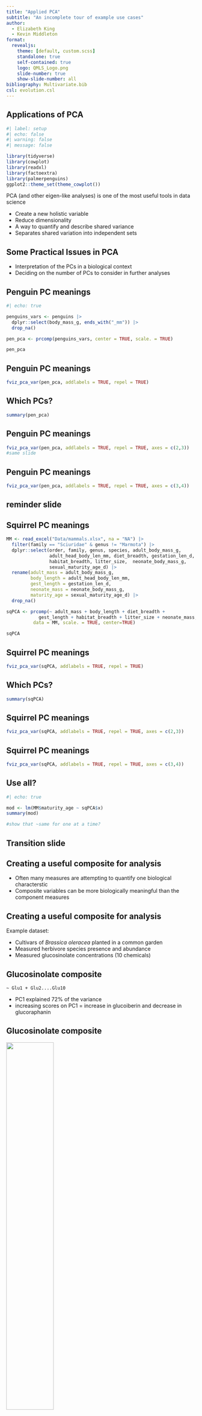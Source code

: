 ```yaml
---
title: "Applied PCA"
subtitle: "An incomplete tour of example use cases"
author:
  - Elizabeth King
  - Kevin Middleton
format:
  revealjs:
    theme: [default, custom.scss]
    standalone: true
    self-contained: true
    logo: QMLS_Logo.png
    slide-number: true
    show-slide-number: all
bibliography: Multivariate.bib
csl: evolution.csl
---
```


## Applications of PCA 


```r
#| label: setup
#| echo: false
#| warning: false
#| message: false

library(tidyverse)
library(cowplot)
library(readxl)
library(factoextra)
library(palmerpenguins)
ggplot2::theme_set(theme_cowplot())
```

PCA (and other eigen-like analyses) is one of the most useful tools in data science

- Create a new holistic variable 
- Reduce dimensionality
- A way to quantify and describe shared variance
- Separates shared variation into independent sets

## Some Practical Issues in PCA

- Interpretation of the PCs in a biological context
- Deciding on the number of PCs to consider in further analyses


## Penguin PC meanings

```r
#| echo: true

penguins_vars <- penguins |>
  dplyr::select(body_mass_g, ends_with("_mm")) |>
  drop_na()

pen_pca <- prcomp(penguins_vars, center = TRUE, scale. = TRUE)

pen_pca

```

## Penguin PC meanings

```r

fviz_pca_var(pen_pca, addlabels = TRUE, repel = TRUE)

```


## Which PCs?

```r

summary(pen_pca)

```


## Penguin PC meanings

```r

fviz_pca_var(pen_pca, addlabels = TRUE, repel = TRUE, axes = c(2,3))
#same slide
```


## Penguin PC meanings

```r

fviz_pca_var(pen_pca, addlabels = TRUE, repel = TRUE, axes = c(3,4))

```

## reminder slide

## Squirrel PC meanings

```r
MM <- read_excel("Data/mammals.xlsx", na = "NA") |>
  filter(family == "Sciuridae" & genus != "Marmota") |>
  dplyr::select(order, family, genus, species, adult_body_mass_g,
                adult_head_body_len_mm, diet_breadth, gestation_len_d,
                habitat_breadth, litter_size,  neonate_body_mass_g,
                sexual_maturity_age_d) |>
  rename(adult_mass = adult_body_mass_g,
         body_length = adult_head_body_len_mm,
         gest_length = gestation_len_d,
         neonate_mass = neonate_body_mass_g,
         maturity_age = sexual_maturity_age_d) |>
  drop_na() 

sqPCA <- prcomp(~ adult_mass + body_length + diet_breadth +
            gest_length + habitat_breadth + litter_size + neonate_mass,
          data = MM, scale. = TRUE, center=TRUE)

sqPCA

```

## Squirrel PC meanings

```r

fviz_pca_var(sqPCA, addlabels = TRUE, repel = TRUE)

```


## Which PCs?

```r

summary(sqPCA)

```


## Squirrel PC meanings

```r

fviz_pca_var(sqPCA, addlabels = TRUE, repel = TRUE, axes = c(2,3))

```


## Squirrel PC meanings

```r

fviz_pca_var(sqPCA, addlabels = TRUE, repel = TRUE, axes = c(3,4))

```

## Use all?

```r
#| echo: true

mod <- lm(MM$maturity_age ~ sqPCA$x)
summary(mod)

#show that ~same for one at a time?
```


## Transition slide

## Creating a useful composite for analysis

- Often many measures are attempting to quantify one biological characterstic
- Composite variables can be more biologically meaningful than the component measures

## Creating a useful composite for analysis

Example dataset:

- Cultivars of *Brassica oleracea* planted in a common garden
- Measured herbivore species presence and abundance
- Measured glucosinolate concentrations (10 chemicals)

## Glucosinolate composite

`~ Glu1 + Glu2....Glu10`

- PC1 explained 72% of the variance
- increasing scores on PC1 = increase in glucoiberin and decrease in glucoraphanin

## Glucosinolate composite

![](./Images/gluc1_pca.png){fig-align="center" width=50%}

## Herbivore composite

![](./Images/gluc2.png){fig-align="center" width=80%}

## Creating a useful composite for analysis

Example dataset:

- 32 fish species in a cichlid clade
- morphology & locomotor traits (16 total)
- performed phylogenetic pca

add phylogeny

## Creating a useful composite for analysis

![](./Images/fish_pc.jpg){fig-align="center" width=80%}

## PCA as a way to achieve a useful rotation


Antler?

[@Peters2022-as]

Peters et al [-@Peters2022-as]

<div class="ref">
Legendre and Legendre [-@Legendre2012-gp]
</div>


## PCA as a way to identify important confounding variables

Batch effects

- Often (but not always) not of interest
- Due to non-independence of sets of samples
- Failure to account for these 
    - at best: lowers power
    - at worst: leads to incorrect conclusions
      
> The signature of batch effects is shared variance

## Known and Unknown Batches

Example dataset:

- Activity levels of growth factor receptor network (GFRN) pathways in relation to breast cancer progression
- Treatment: specific GFRN oncogenes were induced by transfection 
- Controls were transfected with a vector that expresses a green fluorescent protein (GFP)
- Experiment was done in 3 batches. 

## Known and Unknown Batches

`~ Gene1 + Gene2 + Gene3 ....... Gene17000`

![](./Images/combat_uncor.png){fig-align="center" width=40%}

## Known and Unknown Batches in RNA-seq

![](./Images/combat.png){fig-align="center" width=100%}

## Population Structure

Example dataset:

- Genome sequencing at ~2.8 million SNPs
- 17 tigers from regions in India

## Population Structure

`~ SNP1 + SNP2 + SNP3 ....... SNP2800000`

![](./Images/tiger_popst.png){fig-align="center" width=60%}

## conclusion 

think about your data


